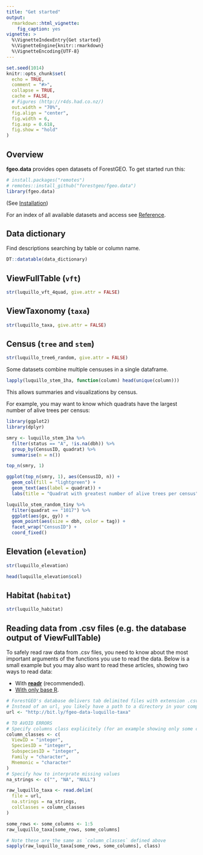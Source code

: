 ```yaml
---
title: "Get started"
output:
  rmarkdown::html_vignette:
    fig_caption: yes
vignette: >
  %\VignetteIndexEntry{Get started}
  %\VignetteEngine{knitr::rmarkdown}
  %\VignetteEncoding{UTF-8}
---
```


```r
set.seed(1014)
knitr::opts_chunk$set(
  echo = TRUE,
  comment = "#>",
  collapse = TRUE,
  cache = FALSE,
  # Figures (http://r4ds.had.co.nz/)
  out.width = "70%",
  fig.align = "center",
  fig.width = 6,
  fig.asp = 0.618,
  fig.show = "hold"
)
```

## Overview

__fgeo.data__ provides open datasets of ForestGEO. To get started run this:

```r
# install.packages("remotes")
# remotes::install_github("forestgeo/fgeo.data")
library(fgeo.data)
```

(See [Installation](https://forestgeo.github.io/fgeo.data/index.html#installation))

For an index of all available datasets and access see [Reference](https://forestgeo.github.io/fgeo.data/reference/index.html).

## Data dictionary

Find descriptions searching by table or column name.

```r
DT::datatable(data_dictionary)
```

## ViewFullTable (`vft`)

```r
str(luquillo_vft_4quad, give.attr = FALSE)
```

## ViewTaxonomy (`taxa`)

```r
str(luquillo_taxa, give.attr = FALSE)
```

## Census (`tree` and `stem`)

```r
str(luquillo_tree6_random, give.attr = FALSE)
```

Some datasets combine multiple censuses in a single dataframe.

```r
lapply(luquillo_stem_1ha, function(column) head(unique(column)))
```
This allows summaries and visualizations by census. 

For example, you may want to know which quadrats have the largest number of alive trees per census:

```r
library(ggplot2)
library(dplyr)

smry <- luquillo_stem_1ha %>% 
  filter(status == "A", !is.na(dbh)) %>% 
  group_by(CensusID, quadrat) %>% 
  summarise(n = n())

top_n(smry, 1)
```

```r
ggplot(top_n(smry, 1), aes(CensusID, n)) + 
  geom_col(fill = "lightgreen") +
  geom_text(aes(label = quadrat)) +
  labs(title = "Quadrat with greatest number of alive trees per census")
```

```r
luquillo_stem_random_tiny %>% 
  filter(quadrat == "1017") %>%
  ggplot(aes(gx, gy)) + 
  geom_point(aes(size = dbh, color = tag)) +
  facet_wrap("CensusID") +
  coord_fixed()
```

## Elevation (`elevation`)

```r
str(luquillo_elevation)

head(luquillo_elevation$col)
```

## Habitat (`habitat`)

```r
str(luquillo_habitat)
```

## Reading data from .csv files (e.g. the database output of ViewFullTable)

To safely read raw data from .csv files, you need to know about the most important arguments of the functions you use to read the data. Below is a small example but you may also want to read these articles, showing two ways to read data:

* With [__readr__](https://fgeo.netlify.com/2018/03/13/2018-03-13-import-dataset/) (recommended).
* [With only base R](https://fgeo.netlify.com/2018/03/15/2018-03-15-how-to-read-data-safely-with-only-base-r/).

```r
# ForestGEO's database delivers tab delimited files with extension .csv.
# Instead of an url, you likely have a path to a directory in your computer.
url <- "http://bit.ly/fgeo-data-luquillo-taxa"

# TO AVOID ERRORS
# Specify columns class explicitely (for an example showing only some columns)
column_classes <- c(
  ViewID = "integer", 
  SpeciesID = "integer", 
  SubspeciesID = "integer", 
  Family = "character", 
  Mnemonic = "character"
)
# Specify how to interprate missing values
na_strings <- c("", "NA", "NULL")

raw_luquillo_taxa <- read.delim(
  file = url, 
  na.strings = na_strings, 
  colClasses = column_classes
)

some_rows <- some_columns <- 1:5
raw_luquillo_taxa[some_rows, some_columns]

# Note these are the same as `column_classes` defined above
sapply(raw_luquillo_taxa[some_rows, some_columns], class)
```
